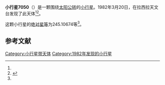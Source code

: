{{Infobox planet
| bgcolour = #FFFFC0
| name = 7050
| symbol = 
| image = 
| caption = 
| discovery = yes
| discovery_ref = 
| discoverer = {{link-en|亨利·德波鸿诺|Henri Debehogne}}
| discovery_site = [[拉西拉天文台|拉西拉天文台]] 
| discovered = 1982年3月20日
| designations = yes
| mp_name = 
| named_after = 
| alt_names = 1982 FE3/ 1983 RT8 / 1987 KE / 1996 KU
| mp_category = [[主带小行星|主带小行星]]
| orbit_ref = <ref name="a">[http://ssd.jpl.nasa.gov/sbdb.cgi?sstr=7050 7050] {{Wayback|url=http://ssd.jpl.nasa.gov/sbdb.cgi?sstr=7050 |date=20201124022941 }}，小行星數據庫瀏覽器（JPL Small-Body Database Browser）－[[美国国家航空航天局|美国国家航空航天局]]喷气推进实验室</ref>
| epoch = 2456400.5 (2013年4月18日更新)
| aphelion = {{convert|3.3197435|AU|km|3|abbr=on|lk=out}}
| perihelion = {{convert|2.2864459|AU|km|3|abbr=on}}
| semimajor = {{convert|2.8030947|AU|km|3|abbr=on}}
| eccentricity = 0.1843137
| period = 1714.174701 [[日|日]]<br />4.69[[儒略年|儒略年]]
| avg_speed = 
| inclination = 7.76092
| asc_node = 21.03183
| mean_anomaly = 
| arg_peri = 245.10674
| satellites = 
| physical_characteristics = yes
| dimensions = 
| mass = 
| density = 
| surface_grav = 
| escape_velocity = 
| sidereal_day = 
| axial_tilt = 
| pole_ecliptic_lat = 
| pole_ecliptic_lon = 
| albedo = 
| temperatures= 
| temp_name1 = 
| mean_temp_1 = 
| max_temp_1 = 
| temp_name2 = 
| max_temp_2 = 
| spectral_type = 
| abs_magnitude = 245.10674
}}

'''小行星7050'''（{{lang-en|7050}}）是一颗围绕[[太阳|太阳]][[公转|公转]]的[[小行星|小行星]]。1982年3月20日，{{link-en|亨利·德波鸿诺|Henri Debehogne}}在拉西拉天文台发现了此天体<ref name="a" /><ref>{{cite news|title=小行星列表|url=http://cfa-www.harvard.edu/iau/lists/NumberedMPs.txt|accessdate=2013-07-08|newspaper=哈佛大学|archive-date=2008-05-17|archive-url=https://web.archive.org/web/20080517010638/http://cfa-www.harvard.edu/iau/lists/NumberedMPs.txt|dead-url=no}}</ref>。

这颗小行星的[[绝对星等|绝对星等]]为245.10674等<ref name="a" />。

==参考文献==
{{reflist}}
{{Minor Planet Number|[[小行星7049|小行星7049]]|[[小行星7051|小行星7051]]}}

{{小天体}}

[[Category:小行星带天体|Category:小行星带天体]]
[[Category:1982年发现的小行星|Category:1982年发现的小行星]]

{{asteroid-stub}}